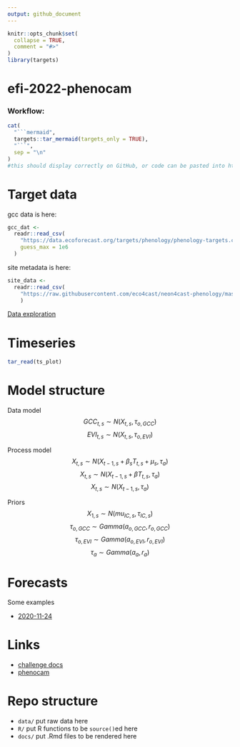 ```yaml
---
output: github_document
---
```


<!-- README.md is generated from README.Rmd. Please edit that file -->

```r
knitr::opts_chunk$set(
  collapse = TRUE,
  comment = "#>"
)
library(targets)
```

# efi-2022-phenocam

<!-- badges: start -->
<!-- badges: end -->

### Workflow:

```r
cat(
  "```mermaid",
  targets::tar_mermaid(targets_only = TRUE),
  "```",
  sep = "\n"
)
#this should display correctly on GitHub, or code can be pasted into https://mermaid.live
```


# Target data

gcc data is here:

```r
gcc_dat <- 
  readr::read_csv(
    "https://data.ecoforecast.org/targets/phenology/phenology-targets.csv.gz",
    guess_max = 1e6
  )

```

site metadata is here:

```r
site_data <- 
  readr::read_csv(
    "https://raw.githubusercontent.com/eco4cast/neon4cast-phenology/master/Phenology_NEON_Field_Site_Metadata_20210928.csv"
    )

```

[Data exploration](docs/EDA.md)

# Timeseries

```r
tar_read(ts_plot)
```


# Model structure

Data model
$$GCC_{t, s} \sim N (X_{t, s}, \tau_{o, GCC})$$
$$EVI_{t, s} \sim N (X_{t, s}, \tau_{o, EVI})$$

Process model
$$X_{t, s} \sim N(X_{t-1, s}+ \beta_{s} T_{t, s} + \mu_{s},\tau_{a})$$
$$X_{t, s} \sim N(X_{t-1, s}+ \beta T_{t, s},\tau_{a})$$
$$X_{t, s} \sim N(X_{t-1, s},\tau_{a})$$

Priors
$$X_{1, s} \sim N (mu_{IC, s}, \tau_{IC, s})$$
$$\tau_{o, GCC} \sim Gamma(a_{o, GCC},r_{o, GCC})$$
$$\tau_{o, EVI} \sim Gamma(a_{o, EVI},r_{o, EVI})$$
$$\tau_{a} \sim Gamma(a_a,r_a)$$

# Forecasts

Some examples

- [2020-11-24](forecasts/2020-11-24/plot.pdf)

# Links

- [challenge docs](https://projects.ecoforecast.org/neon4cast-docs/theme-phenology.html)
- [phenocam](https://phenocam.sr.unh.edu/webcam/)

# Repo structure

- `data/` put raw data here
- `R/` put R functions to be `source()`ed here
- `docs/` put .Rmd files to be rendered here
